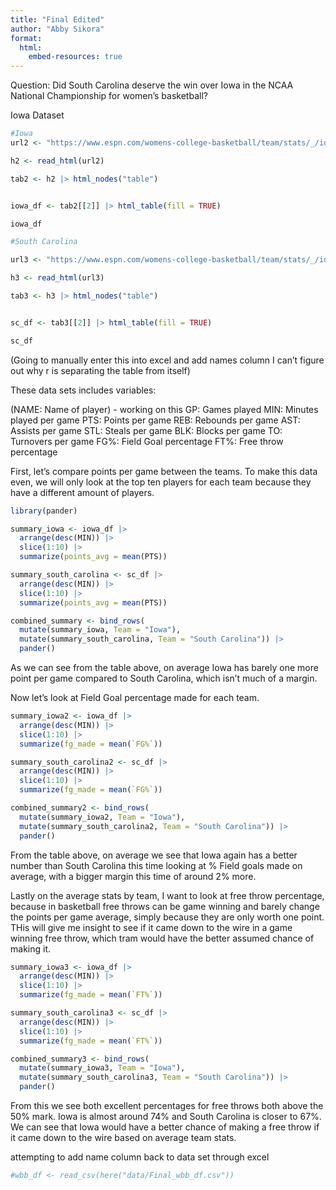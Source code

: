 ```yaml
---
title: "Final Edited"
author: "Abby Sikora"
format: 
  html:
    embed-resources: true
---
```

Question: 
Did South Carolina deserve the win over Iowa in the NCAA National Championship for women's basketball?

Iowa Dataset

```r
#Iowa
url2 <- "https://www.espn.com/womens-college-basketball/team/stats/_/id/2294/iowa-hawkeyes"

h2 <- read_html(url2)

tab2 <- h2 |> html_nodes("table")


iowa_df <- tab2[[2]] |> html_table(fill = TRUE)

iowa_df

#South Carolina

url3 <- "https://www.espn.com/womens-college-basketball/team/stats/_/id/2579/south-carolina-gamecocks"

h3 <- read_html(url3)

tab3 <- h3 |> html_nodes("table")


sc_df <- tab3[[2]] |> html_table(fill = TRUE)

sc_df
```
(Going to manually enter this into excel and add names column I can't figure out why r is separating the table from itself)

These data sets includes variables:

(NAME: Name of player) - working on this
GP: Games played
MIN: Minutes played per game
PTS: Points per game
REB: Rebounds per game
AST: Assists per game
STL: Steals per game
BLK: Blocks per game
TO: Turnovers per game
FG%: Field Goal percentage 
FT%: Free throw percentage

First, let's compare points per game between the teams. To make this data even, we will only look at the top ten players for each team because they have a different amount of players. 

```r
library(pander)

summary_iowa <- iowa_df |> 
  arrange(desc(MIN)) |>
  slice(1:10) |>
  summarize(points_avg = mean(PTS))

summary_south_carolina <- sc_df |>
  arrange(desc(MIN)) |>
  slice(1:10) |>
  summarize(points_avg = mean(PTS))

combined_summary <- bind_rows(
  mutate(summary_iowa, Team = "Iowa"),
  mutate(summary_south_carolina, Team = "South Carolina")) |>
  pander()
```

As we can see from the table above, on average Iowa has barely one more point per game compared to South Carolina, which isn't much of a margin.

Now let's look at Field Goal percentage made for each team.

```r
summary_iowa2 <- iowa_df |> 
  arrange(desc(MIN)) |>
  slice(1:10) |>
  summarize(fg_made = mean(`FG%`))

summary_south_carolina2 <- sc_df |>
  arrange(desc(MIN)) |>
  slice(1:10) |>
  summarize(fg_made = mean(`FG%`))

combined_summary2 <- bind_rows(
  mutate(summary_iowa2, Team = "Iowa"),
  mutate(summary_south_carolina2, Team = "South Carolina")) |>
  pander()
```
From the table above, on average we see that Iowa again has a better number than South Carolina this time looking at % Field goals made on average, with a bigger margin this time of around 2% more. 

Lastly on the average stats by team, I want to look at free throw percentage, because in basketball free throws can be game winning and barely change the points per game average, simply because they are only worth one point. THis will give me insight to see if it came down to the wire in a game winning free throw, which tram would have the better assumed chance of making it. 

```r
summary_iowa3 <- iowa_df |> 
  arrange(desc(MIN)) |>
  slice(1:10) |>
  summarize(fg_made = mean(`FT%`))

summary_south_carolina3 <- sc_df |>
  arrange(desc(MIN)) |>
  slice(1:10) |>
  summarize(fg_made = mean(`FT%`))

combined_summary3 <- bind_rows(
  mutate(summary_iowa3, Team = "Iowa"),
  mutate(summary_south_carolina3, Team = "South Carolina")) |>
  pander()
```
From this we see both excellent percentages for free throws both above the 50% mark. Iowa is almost around 74% and South Carolina is closer to 67%. We can see that Iowa would have a better chance of making a free throw if it came down to the wire based on average team stats. 


attempting to add name column back to data set through excel
```r
#wbb_df <- read_csv(here("data/Final_wbb_df.csv"))
```






